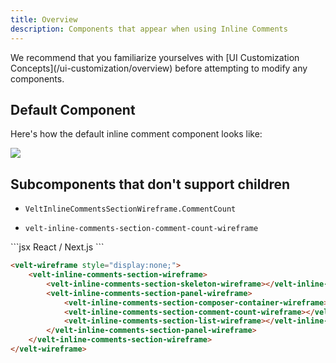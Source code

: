 ```yaml
---
title: Overview
description: Components that appear when using Inline Comments
---
```


<Note>
We recommend that you familiarize yourselves with [UI Customization Concepts](/ui-customization/overview) before attempting to modify any components.
</Note>

## Default Component 
Here's how the default inline comment component looks like:

![](/images/inline-comments-overview.png)

## Subcomponents that don't support children

<Tabs>

<Tab title="React / Next.js">


 - `VeltInlineCommentsSectionWireframe.CommentCount`

</Tab>


<Tab title="Other Frameworks">

 - `velt-inline-comments-section-comment-count-wireframe`

</Tab>


</Tabs>


<RequestExample>
```jsx React / Next.js
<VeltWireframe>
    <VeltInlineCommentsSectionWireframe>
        <VeltInlineCommentsSectionWireframe.Skeleton />
        <VeltInlineCommentsSectionWireframe.Panel>
            <VeltInlineCommentsSectionWireframe.ComposerContainer />
            <VeltInlineCommentsSectionWireframe.CommentCount />
            <VeltInlineCommentsSectionWireframe.List />
        </VeltInlineCommentsSectionWireframe.Panel>
    </VeltInlineCommentsSectionWireframe>
</VeltWireframe>
```


```HTML HTML
<velt-wireframe style="display:none;">
    <velt-inline-comments-section-wireframe>
        <velt-inline-comments-section-skeleton-wireframe></velt-inline-comments-section-skeleton-wireframe>
        <velt-inline-comments-section-panel-wireframe>
            <velt-inline-comments-section-composer-container-wireframe></velt-inline-comments-section-composer-container-wireframe>
            <velt-inline-comments-section-comment-count-wireframe></velt-inline-comments-section-comment-count-wireframe>
            <velt-inline-comments-section-list-wireframe></velt-inline-comments-section-list-wireframe>
        </velt-inline-comments-section-panel-wireframe>
    </velt-inline-comments-section-wireframe>
</velt-wireframe>
```
</RequestExample>

